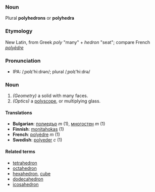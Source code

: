 ===Noun===
Plural '''polyhedrons''' or '''polyhedra'''

===Etymology===
New Latin, from Greek ''poly'' "many" + ''hedron'' "seat"; compare French ''[[polyèdre]]''

===Pronunciation===
*IPA: /ˌpɒlɪ'hiːdrən/; plural /ˌpɒlɪ'hiːdrə/
===Noun===
#''(Geometry)'' a solid with many faces.
#''(Optics)'' a [[polyscope]], or multiplying glass.

====Translations====

*'''Bulgarian''': [[полиедър]] ''m'' (1), [[многостен]] ''m'' (1)
*'''Finnish''': [[monitahokas]] (1)
*'''French''': [[polyèdre]] ''m'' (1)
*'''Swedish''': [[polyeder]] ''c'' (1)

====Related terms====

*[[tetrahedron]]
*[[octahedron]]
*[[hexahedron]], [[cube]]
*[[dodecahedron]]
*[[icosahedron]]